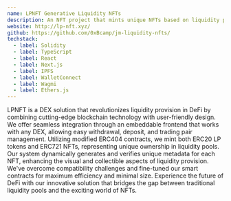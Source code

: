 ```yaml
---
name: LPNFT Generative Liquidity NFTs
description: An NFT project that mints unique NFTs based on liquidity pool positions for decentralized exchanges like Uniswap.
website: http://lp-nft.xyz/
github: https://github.com/0xBcamp/jm-liquidity-nfts/
techstack:
  - label: Solidity
  - label: TypeScript
  - label: React
  - label: Next.js
  - label: IPFS
  - label: WalletConnect
  - label: Wagmi
  - label: Ethers.js
---
```


LPNFT is a DEX solution that revolutionizes liquidity provision in DeFi by combining cutting-edge blockchain technology with user-friendly design. We offer seamless integration through an embeddable frontend that works with any DEX, allowing easy withdrawal, deposit, and trading pair management. Utilizing modified ERC404 contracts, we mint both ERC20 LP tokens and ERC721 NFTs, representing unique ownership in liquidity pools. Our system dynamically generates and verifies unique metadata for each NFT, enhancing the visual and collectible aspects of liquidity provision. We've overcome compatibility challenges and fine-tuned our smart contracts for maximum efficiency and minimal size. Experience the future of DeFi with our innovative solution that bridges the gap between traditional liquidity pools and the exciting world of NFTs.
